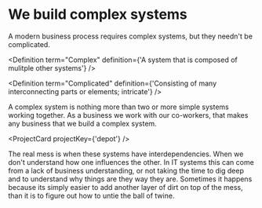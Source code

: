 
# We build complex systems

A modern business process requires complex systems, but they needn't be complicated.

<Definition term="Complex" definition={'A system that is composed of mulitple other systems'} />

<Definition term="Complicated" definition={'Consisting of many interconnecting parts or elements; intricate'} />

A complex system is nothing more than two or more simple systems working together. As a business we
work with our co-workers, that makes any business that we build a complex system.

<ProjectCard projectKey={'depot'} />

The real mess is when these systems have interdependencies. When we don't understand how
one influences the other. In IT systems this can come from a lack of business understanding, or
not taking the time to dig deep and to understand why things are they way they are. Sometimes it
happens because its simply easier to add another layer of dirt on top of the mess, than it is to
figure out how to untie the ball of twine.